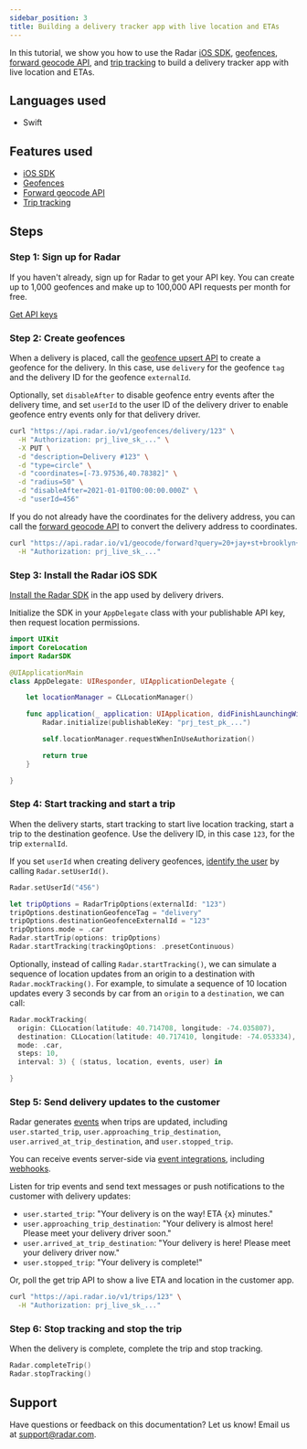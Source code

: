 ```yaml
---
sidebar_position: 3
title: Building a delivery tracker app with live location and ETAs
---
```


In this tutorial, we show you how to use the Radar [iOS SDK](/sdk), [geofences](/geofences), [forward geocode API](/api#geocoding), and [trip tracking](/trip-tracking) to build a delivery tracker app with live location and ETAs.

## Languages used

- Swift

## Features used

- [iOS SDK](/sdk/ios)
- [Geofences](/geofences)
- [Forward geocode API](/api#forward-geocode)
- [Trip tracking](/trip-tracking)

## Steps

### Step 1: Sign up for Radar

If you haven't already, sign up for Radar to get your API key. You can create up to 1,000 geofences and make up to 100,000 API requests per month for free.

<a className="btn btn-large btn-primary" href="https://radar.com/signup">Get API keys</a>

### Step 2: Create geofences

When a delivery is placed, call the [geofence upsert API](/api#upsert-a-geofence) to create a geofence for the delivery. In this case, use `delivery` for the geofence `tag` and the delivery ID for the geofence `externalId`.

Optionally, set `disableAfter` to disable geofence entry events after the delivery time, and set `userId` to the user ID of the delivery driver to enable geofence entry events only for that delivery driver.

```bash
curl "https://api.radar.io/v1/geofences/delivery/123" \
  -H "Authorization: prj_live_sk_..." \
  -X PUT \
  -d "description=Delivery #123" \
  -d "type=circle" \
  -d "coordinates=[-73.97536,40.78382]" \
  -d "radius=50" \
  -d "disableAfter=2021-01-01T00:00:00.000Z" \
  -d "userId=456"
```

If you do not already have the coordinates for the delivery address, you can call the [forward geocode API](/api#forward-geocode) to convert the delivery address to coordinates.

```bash
curl "https://api.radar.io/v1/geocode/forward?query=20+jay+st+brooklyn+ny" \
  -H "Authorization: prj_live_sk_..."
```

### Step 3: Install the Radar iOS SDK

[Install the Radar SDK](/sdk) in the app used by delivery drivers.

Initialize the SDK in your `AppDelegate` class with your publishable API key, then request location permissions.

```swift
import UIKit
import CoreLocation
import RadarSDK

@UIApplicationMain
class AppDelegate: UIResponder, UIApplicationDelegate {

    let locationManager = CLLocationManager()

    func application(_ application: UIApplication, didFinishLaunchingWithOptions launchOptions: [UIApplication.LaunchOptionsKey: Any]?) -> Bool {
        Radar.initialize(publishableKey: "prj_test_pk_...")

        self.locationManager.requestWhenInUseAuthorization()

        return true
    }

}
```

### Step 4: Start tracking and start a trip

When the delivery starts, start tracking to start live location tracking, start a trip to the destination geofence. Use the delivery ID, in this case `123`, for the trip `externalId`.

If you set `userId` when creating delivery geofences, [identify the user](/sdk/ios#identify) by calling `Radar.setUserId()`.

```swift
Radar.setUserId("456")

let tripOptions = RadarTripOptions(externalId: "123")
tripOptions.destinationGeofenceTag = "delivery"
tripOptions.destinationGeofenceExternalId = "123"
tripOptions.mode = .car
Radar.startTrip(options: tripOptions)
Radar.startTracking(trackingOptions: .presetContinuous)
```

Optionally, instead of calling `Radar.startTracking()`, we can simulate a sequence of location updates from an origin to a destination with `Radar.mockTracking()`. For example, to simulate a sequence of 10 location updates every 3 seconds by car from an `origin` to a `destination`, we can call:

```swift
Radar.mockTracking(
  origin: CLLocation(latitude: 40.714708, longitude: -74.035807),
  destination: CLLocation(latitude: 40.717410, longitude: -74.053334),
  mode: .car,
  steps: 10,
  interval: 3) { (status, location, events, user) in

}
```

### Step 5: Send delivery updates to the customer

Radar generates [events](/trip-tracking#trip-events) when trips are updated, including `user.started_trip`, `user.approaching_trip_destination`, `user.arrived_at_trip_destination`, and `user.stopped_trip`.

You can receive events server-side via [event integrations](/integrations#event-integrations), including [webhooks](/integrations#event-integrations).

Listen for trip events and send text messages or push notifications to the customer with delivery updates:

- `user.started_trip`: "Your delivery is on the way! ETA {x} minutes."
- `user.approaching_trip_destination`: "Your delivery is almost here! Please meet your delivery driver soon."
- `user.arrived_at_trip_destination`: "Your delivery is here! Please meet your delivery driver now."
- `user.stopped_trip`: "Your delivery is complete!"

Or, poll the get trip API to show a live ETA and location in the customer app.

```bash
curl "https://api.radar.io/v1/trips/123" \
  -H "Authorization: prj_live_sk_..."
```

### Step 6: Stop tracking and stop the trip

When the delivery is complete, complete the trip and stop tracking.

```swift
Radar.completeTrip()
Radar.stopTracking()
```

## Support

Have questions or feedback on this documentation? Let us know! Email us at [support@radar.com](mailto:support@radar.com).

